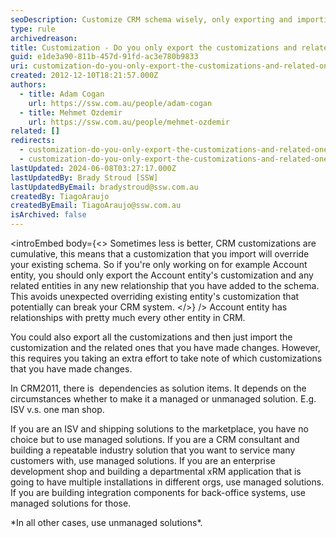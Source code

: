 ```yaml
---
seoDescription: Customize CRM schema wisely, only exporting and importing changes to specific entities or relationships to avoid unexpected overriding of existing customizations.
type: rule
archivedreason:
title: Customization - Do you only export the customizations and related ones that you have made?
guid: e1de3a90-811b-457d-91fd-ac3e780b9833
uri: customization-do-you-only-export-the-customizations-and-related-ones-that-you-have-made-only-for-crm-4-0
created: 2012-12-10T18:21:57.000Z
authors:
  - title: Adam Cogan
    url: https://ssw.com.au/people/adam-cogan
  - title: Mehmet Ozdemir
    url: https://ssw.com.au/people/mehmet-ozdemir
related: []
redirects:
  - customization-do-you-only-export-the-customizations-and-related-ones-that-you-have-made-(only-for-crm-4-0)
  - customization-do-you-only-export-the-customizations-and-related-ones-that-you-have-made
lastUpdated: 2024-06-08T03:27:17.000Z
lastUpdatedBy: Brady Stroud [SSW]
lastUpdatedByEmail: bradystroud@ssw.com.au
createdBy: TiagoAraujo
createdByEmail: TiagoAraujo@ssw.com.au
isArchived: false
---
```


<introEmbed
  body={<>
Sometimes less is better, CRM customizations are cumulative, this means that a customization that you import will override your existing schema. So if you're only working on for example Account entity, you should only export the Account entity's customization and any related entities in any new relationship that you have added to the schema. This avoids unexpected overriding existing entity's customization that potentially can break your CRM system.
  </>}
/>
Account entity has relationships with pretty much every other entity in CRM.

You could also export all the customizations and then just import the customization and the related ones that you have made changes. However, this requires you taking an extra effort to take note of which customizations that you have made changes.

In CRM2011, there is  dependencies as solution items. It depends on the circumstances whether to make it a managed or unmanaged solution. E.g. ISV v.s. one man shop.

If you are an ISV and shipping solutions to the marketplace, you have no choice but to use managed solutions. If you are a CRM consultant and building a repeatable industry solution that you want to service many customers with, use managed solutions. If you are an enterprise development shop and building a departmental xRM application that is going to have multiple installations in different orgs, use managed solutions. If you are building integration components for back-office systems, use managed solutions for those.

\*In all other cases, use unmanaged solutions\*.
